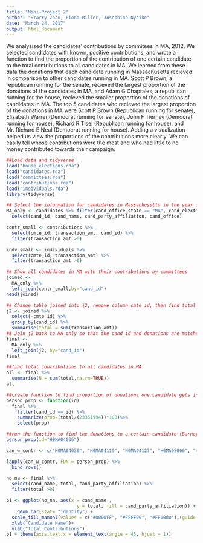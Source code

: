 ```yaml
---
title: "Mini-Project 2"
author: "Starry Zhou, Fiona Miller, Josephine Nyoike"
date: "March 24, 2017"
output: html_document
---
```


We analysised the candidates' contributions by commitees in MA, 2012. We selected candidates with known, positive contributions, and wrote a function to find the proportion of the contribution of one certain candidate to the total contributions to all candidates in MA. We learned from these data the donations that each candidate running in Massachusetts recieved in comparison to other candidates running in MA.
Scott P Brown, a republican running for the senate, recieved the largest proportion of the donations of the candidates in MA, and Adam G Chaprales, a republican running for the house, recieved the smaller proportion of the donations of candidates in MA. The top 5 candidates who recieved the largest proportion of the donations in MA were Scott P Brown (Republican running for senate), Elizabeth Warren(Democrat running for senate), John F Tierney (Democrat running for house), Richard R Tisei (Republican running for house), and Mr. Richard E Neal (Democrat running for house). Adding a visualization helped us view the proportions of the contributions more clearly. We can easily tell whose contributions were the most and who had little to no money contributed towards their campaign.

```r
##Load data and tidyverse
load("house_elections.rda")
load("candidates.rda")
load("committees.rda")
load("contributions.rda")
load("individuals.rda")
library(tidyverse)
```

```r
## Select the information for candidates in Massachusetts in the year of 2012: we selected some information about contributions inlcuding candidates, party affliation, and office, and some information about individuals, inlcuding candidates whose transaction amount is positive and their transaction amount
MA_only <- candidates %>% filter(cand_office_state == "MA", cand_election_yr== "2012") %>%
  select(cand_id, cand_name, cand_party_affiliation, cand_office)

contr_small <- contributions %>%
  select(cmte_id, transaction_amt, cand_id) %>%
  filter(transaction_amt >0)

indv_small <- individuals %>%
  select(cmte_id, transaction_amt) %>%
  filter(transaction_amt >0)
```

```r
## Show all candidates in MA with their contributions by committees
joined <- 
  MA_only %>%
  left_join(contr_small,by="cand_id")
head(joined)
```

```r
## Change table joined into j2, remove column cmte_id, then find total committee contributions to candidate (so that contributions is only one row)
j2 <- joined %>%
  select(-cmte_id) %>%
  group_by(cand_id) %>%
  summarise(total = sum(transaction_amt))
## Join j2 back to MA_only so that the cand_id and donations are matched to information about the candidates
final <- 
  MA_only %>%
  left_join(j2, by="cand_id")
final
```

```r
##find total contributions to all candidates in MA
all <- final %>%
  summarise(N = sum(total,na.rm=TRUE))
all
```

```r
##create function to find proportion of donations one candidate gets in contrast to the other candidates in the state
person_prop <- function(id) 
  final %>%
    filter(cand_id == id) %>%
    summarize(prop=(total/(23351994))*100)%>%
    select(prop)
```

```r
##run the function to find the donations to a certain candidate (Barney Frank) to test function
person_prop(id="H0MA04036")
```


```r
can_w_contr <- c("H0MA04036", "H0MA04119", "H0MA04127", "H0MA05066", "H0MA10082", "H2MA00014", "H2MA01020", "H2MA04040", "H2MA04073", "H2MA04107", "H2MA06078", "H2MA09072", "H2MA09213", "H4MA03022", "H4MA05043", "H4MA06033", "H6MA07101", "H8MA02041", "H8MA05143", "H8MA08071", "S0MA00109", "S2MA00113", "S2MA00139", "S2MA00170")
```

```r
lapply(can_w_contr, FUN = person_prop) %>%
  bind_rows()
```
```r

no_na <- final %>%
  select(cand_name, total, cand_party_affiliation) %>%
  filter(total >0)
```
```r
p1 <- ggplot(no_na, aes(x = cand_name , 
                          y = total, fill = cand_party_affiliation)) + 
    geom_bar(stat= "identity") +
  scale_fill_manual(values = c("#0000FF", "#FFFF00", "#FF0000"),(guide = guide_legend(title = "Party")),labels = c("Democrat", "Libertarian", "Republican"))+
  xlab("Candidate Name")+
  ylab("Total Contributions")
p1 + theme(axis.text.x = element_text(angle = 45, hjust = 1))
```




